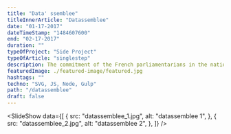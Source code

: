 ```yaml
---
title: "Data' ssemblee"
titleInnerArticle: "Datassemblee"
date: "01-17-2017"
dateTimeStamp: "1484607600"
end: "02-17-2017"
duration: ""
typeOfProject: "Side Project"
typeOfArticle: "singlestep"
description: The commitment of the French parliamentarians in the national assembly has historically been a burning debate.<br><br>As this topic is regularly discussed in the media, I initiated and created this interactive datavisualization with the talented designer <a href="https://geoffreydorne.com/" target="_blank">Geoffrey Dorne</a>, <a href="http://datassemblee.fr/" target="_blank">Datassemblee.fr</a>.<br><br><b>Roles</b><span>:</span><br><br>I have been involved in all the technical aspects of this project. From parsing the open-source data with a Node.js script to coding the actual front-end of the dataviz.
featuredImage: ./featured-image/featured.jpg
hashtags: ""
techno: "SVG, JS, Node, Gulp"
path: "/datassemblee"
draft: false
---
```



<SlideShow data={[
	{
		src: "datassemblee_1.jpg",
		alt: "datassemblee 1",
	},
	{
		src: "datassemblee_2.jpg",
		alt: "datassemblee 2",
	},
]} />
